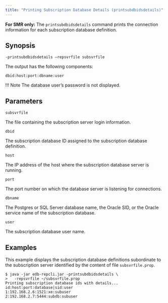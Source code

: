 ```yaml
---
title: "Printing Subscription Database Details (printsubdbidsdetails)"
---
```


<div id="printing_subscription_db_details" class="registered_link"></div>

**For SMR only:** The `printsubdbidsdetails` command prints the connection information for each subscription database definition.

## Synopsis

`-printsubdbidsdetails –repsvrfile subsvrfile`

The output has the following components:

`dbid:host:port:dbname:user`

!!! Note
    The database user’s password is not displayed.

## Parameters

`subsvrfile`

The file containing the subscription server login information.

`dbid`

The subscription database ID assigned to the subscription database definition.

`host`

The IP address of the host where the subscription database server is running.

`port`

The port number on which the database server is listening for connections.

`dbname`

The Postgres or SQL Server database name, the Oracle SID, or the Oracle service name of the subscription database.

`user`

The subscription database user name.

## Examples

This example displays the subscription database definitions subordinate to the subscription server identified by the content of file `subsvrfile.prop`.

```shell
$ java -jar edb-repcli.jar -printsubdbidsdetails \
>   -repsvrfile ~/subsvrfile.prop
Printing subscription database ids with details...
id:host:port:database|sid:user
1:192.168.2.6:1521:xe:subuser
2:192.168.2.7:5444:subdb:subuser
```
